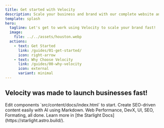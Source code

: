 ```yaml
---
title: Get started with Velocity
description: Scale your business and brand with our complete website and brand provision.
template: splash
hero:
  tagline: Let's get to work using Velocity to scale your brand fast!
  image:
    file: ../../assets/houston.webp
  actions:
    - text: Get Started
      link: /guides/01-get-started/
      icon: right-arrow
    - text: Why Choose Velocity
      link: /guides/00-why-velocity
      icon: external
      variant: minimal
---
```



## Velocity was made to launch businesses fast!

<CardGrid stagger>
	<Card title="Highly Customisable" icon="pencil">
		Edit components `src/content/docs/index.html` to start.
	</Card>
	<Card title="Designed for AI" icon="add-document">
		Create SEO-driven content easily with AI using Markdown.
	</Card>
	<Card title="Out-of-the-box Everything" icon="setting">
		Web Performance, DevX, UI, SEO, Formating, all done.
	</Card>
	<Card title="Read the docs" icon="open-book">
		Learn more in [the Starlight Docs](https://starlight.astro.build/).
	</Card>
</CardGrid>
